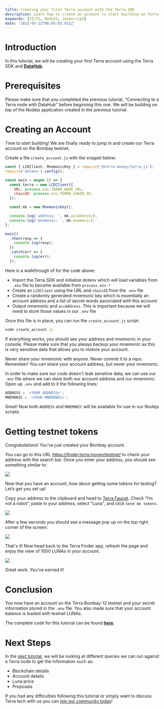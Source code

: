 ```yaml
---
title: Creating your first Terra account with the Terra SDK
description: Learn how to create an account to start building on Terra
keywords: [JS/TS, NodeJS, Javascript]
date: '2022-03-22T06:05:03.031Z'
---
```


# Introduction

In this tutorial, we will be creating your first Terra account using the Terra SDK and [**DataHub**](https://datahub.figment.io/).

# Prerequisites

Please make sure that you completed the previous tutorial, "Connecting to a Terra node with DataHub" before beginning this one. We will be building on top of the Nodejs application created in the previous tutorial.

# Creating an Account

Time to start building! We are finally ready to jump in and create our Terra account on the Bombay testnet.

Create a file `create_account.js` with the snippet below:

```javascript
const { LCDClient, MnemonicKey } = require('@terra-money/terra.js');
require('dotenv').config();

const main = async () => {
  const terra = new LCDClient({
    URL: process.env.TERRA_NODE_URL,
    chainID: process.env.TERRA_CHAIN_ID,
  });

  const mk = new MnemonicKey();

  console.log('address: ', mk.accAddress);
  console.log('mnemonic: ', mk.mnemonic);
};

main()
  .then(resp => {
    console.log(resp);
  })
  .catch(err => {
    console.log(err);
  });
```

Here is a walkthrough of for the code above:

- Import the Terra SDK and initialize dotenv which will load variables from `.env` file to become available from `process.env.*`
- Create an `LCDClient` using the URL and `chainID` from the `.env` file
- Create a randomly generated mnemonic key which is essentially an account address and a list of secret words associated with this account
- Output mnemonic and `accAddress`. This is important because we will need to store those values in our `.env` file

Once this file is in place, you can run the `create_account.js` script:

```javascript
node create_account.js
```

If everything works, you should see your address and mnemonic in your console. Please make sure that you always backup your mnemonic as this is very sensitive data that allows you to restore your account.

<Hint style="info">
  Never share your mnemonic with anyone. Never commit it to a repo. Remember!
  You can share your account address, but never your mnemonic.
</Hint>

In order to make sure our code doesn't leak sensitive data, we can use our `.env` file where we can store both our account address and our mnemonic. Open up `.env` and add to it the following lines:

```javascript
ADDRESS = '<YOUR ADDRESS>';
MNEMONIC = '<YOUR MNEMONIC>';
```

Great! Now both `ADDRESS` and `MNEMONIC` will be available for use in our Nodejs scripts.

# Getting testnet tokens

Congratulations! You’ve just created your Bombay account.

You can go to this URL <https://finder.terra.money/testnet/> to check your address with the search bar. Once you enter your address, you should see something similar to:

![](./assets/terra-1.png)

Now that you have an account, how about getting some tokens for testing? Let’s get you set up!

Copy your address to the clipboard and head to [Terra Faucet](https://faucet.terra.money/). Check “I’m not a robot”, paste in your address, select "Luna", and click `Send me tokens`.

![](./assets/terra-2.png)

After a few seconds you should see a message pop up on the top right corner of the screen:

![](./assets/terra-3.png)

That's it! Now head back to the Terra Finder app, refresh the page and enjoy the view of 1000 LUNAs in your account.

![](./assets/terra-4.png)

Great work. You’ve earned it!

# Conclusion

You now have an account on the Terra Bombay-12 testnet and your secret information stored in the `.env` file. You also made sure that your account balance is loaded with testnet LUNAs.

The complete code for this tutorial can be found [**here**](https://github.com/figment-networks/tutorials/blob/main/terra/2_creating_account/create_account.js).

# Next Steps

In the [next tutorial](https://learn.figment.io/tutorials/setting-up-your-first-wallet), we will be looking at different queries we can run against a Terra node to get the information such as:

- Blockchain details
- Account details
- Luna price
- Proposals

If you had any difficulties following this tutorial or simply want to discuss Terra tech with us you can [join our community today](https://discord.gg/devchat)!

